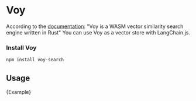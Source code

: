
# Voy

According to the [documentation](https://github.com/tantaraio/voy): "Voy is a WASM vector similarity search engine written in Rust"
You can use Voy as a vector store with LangChain.js.

### Install Voy

```bash npm2yarn
npm install voy-search
```

## Usage


<CodeBlock language="typescript">{Example}</CodeBlock>